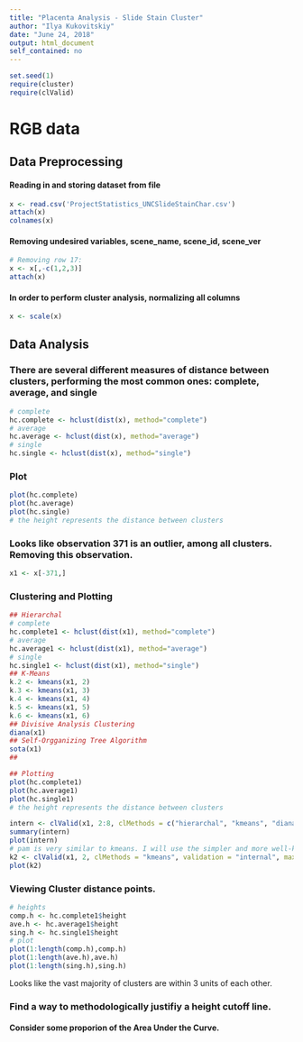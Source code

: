 ---
title: "Placenta Analysis - Slide Stain Cluster"
author: "Ilya Kukovitskiy"
date: "June 24, 2018"
output: html_document
self_contained: no
---
  
```{r,results='hide',message=FALSE}
set.seed(1)
require(cluster)
require(clValid)
```

# RGB data

## Data Preprocessing

#### Reading in and storing dataset from file

```{r}
x <- read.csv('ProjectStatistics_UNCSlideStainChar.csv')
attach(x)
colnames(x)
```

#### Removing undesired variables, scene_name, scene_id, scene_ver

```{r}
# Removing row 17:
x <- x[,-c(1,2,3)]
attach(x)
```

#### In order to perform cluster analysis, normalizing all columns

```{r}
x <- scale(x)
```

## Data Analysis

### There are several different measures of distance between clusters, performing the most common ones: complete, average, and single

```{r}
# complete
hc.complete <- hclust(dist(x), method="complete")
# average
hc.average <- hclust(dist(x), method="average")
# single
hc.single <- hclust(dist(x), method="single")
```

### Plot

```{r}
plot(hc.complete)
plot(hc.average)
plot(hc.single)
# the height represents the distance between clusters
```

### Looks like observation 371 is an outlier, among all clusters. Removing this observation.

```{r}
x1 <- x[-371,]
```

### Clustering and Plotting

```{r}
## Hierarchal
# complete
hc.complete1 <- hclust(dist(x1), method="complete")
# average
hc.average1 <- hclust(dist(x1), method="average")
# single
hc.single1 <- hclust(dist(x1), method="single")
## K-Means
k.2 <- kmeans(x1, 2)
k.3 <- kmeans(x1, 3)
k.4 <- kmeans(x1, 4)
k.5 <- kmeans(x1, 5)
k.6 <- kmeans(x1, 6)
## Divisive Analysis Clustering
diana(x1)
## Self-Orgganizing Tree Algorithm
sota(x1)
## 

## Plotting
plot(hc.complete1)
plot(hc.average1)
plot(hc.single1)
# the height represents the distance between clusters
```


```{r}
intern <- clValid(x1, 2:8, clMethods = c("hierarchal", "kmeans", "diana", "sota", "pam"), validation = "internal", maxitems = 800)
summary(intern)
plot(intern)
# pam is very similar to kmeans. I will use the simpler and more well-known kmeans algorithm with 2 clusters.
k2 <- clValid(x1, 2, clMethods = "kmeans", validation = "internal", maxitems = 800)
plot(k2)
```




### Viewing Cluster distance points.

```{r}
# heights
comp.h <- hc.complete1$height
ave.h <- hc.average1$height
sing.h <- hc.single1$height
# plot
plot(1:length(comp.h),comp.h)
plot(1:length(ave.h),ave.h)
plot(1:length(sing.h),sing.h)
```
Looks like the vast majority of clusters are within 3 units of each other. 

### Find a way to methodologically justifiy a height cutoff line.
#### Consider some proporion of the Area Under the Curve. 

```{r}

```


